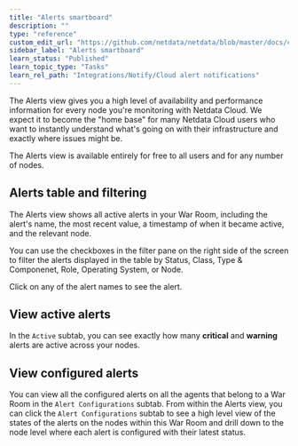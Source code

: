 ```yaml
---
title: "Alerts smartboard"
description: ""
type: "reference"
custom_edit_url: "https://github.com/netdata/netdata/blob/master/docs/cloud/alerts-notifications/smartboard.md"
sidebar_label: "Alerts smartboard"
learn_status: "Published"
learn_topic_type: "Tasks"
learn_rel_path: "Integrations/Notify/Cloud alert notifications"
---
```


The Alerts view gives you a high level of availability and performance information for every node you're
monitoring with Netdata Cloud. We expect it to become the "home base" for many Netdata Cloud users who want to instantly
understand what's going on with their infrastructure and exactly where issues might be.

The Alerts view is available entirely for free to all users and for any number of nodes.

## Alerts table and filtering

The Alerts view shows all active alerts in your War Room, including the alert's name, the most recent value, a
timestamp of when it became active, and the relevant node.

You can use the checkboxes in the filter pane on the right side of the screen to filter the alerts displayed in the
table
by Status, Class, Type & Componenet, Role, Operating System, or Node.

Click on any of the alert names to see the alert.

## View active alerts

In the `Active` subtab, you can see exactly how many **critical** and **warning** alerts are active across your nodes.

## View configured alerts

You can view all the configured alerts on all the agents that belong to a War Room in the `Alert Configurations` subtab.
From within the Alerts view, you can click the `Alert Configurations` subtab to see a high level view of the states of
the alerts on the nodes within this War Room and drill down to the node level where each alert is configured with their
latest status.









